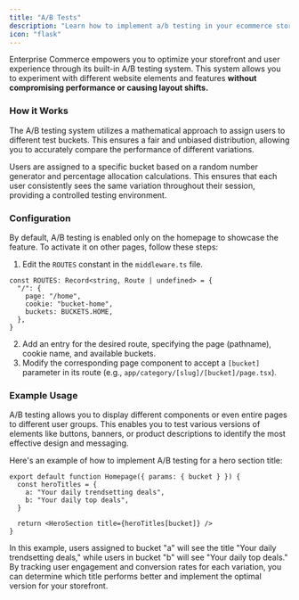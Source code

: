 ```yaml
---
title: "A/B Tests"
description: "Learn how to implement a/b testing in your ecommerce storefront"
icon: "flask"
---
```


Enterprise Commerce empowers you to optimize your storefront and user experience through its built-in A/B testing system. This system allows you to experiment with different website elements and features **without compromising performance or causing layout shifts.**

### How it Works

The A/B testing system utilizes a mathematical approach to assign users to different test buckets. This ensures a fair and unbiased distribution, allowing you to accurately compare the performance of different variations.

Users are assigned to a specific bucket based on a random number generator and percentage allocation calculations. This ensures that each user consistently sees the same variation throughout their session, providing a controlled testing environment.

### Configuration

By default, A/B testing is enabled only on the homepage to showcase the feature. To activate it on other pages, follow these steps:

1. Edit the `ROUTES` constant in the `middleware.ts` file.

```tsx middleware.ts
const ROUTES: Record<string, Route | undefined> = {
  "/": {
    page: "/home",
    cookie: "bucket-home",
    buckets: BUCKETS.HOME,
  },
}
```

2. Add an entry for the desired route, specifying the page (pathname), cookie name, and available buckets.
3. Modify the corresponding page component to accept a `[bucket]` parameter in its route (e.g., `app/category/[slug]/[bucket]/page.tsx`).

### Example Usage

A/B testing allows you to display different components or even entire pages to different user groups. This enables you to test various versions of elements like buttons, banners, or product descriptions to identify the most effective design and messaging.

Here's an example of how to implement A/B testing for a hero section title:

```tsx
export default function Homepage({ params: { bucket } }) {
  const heroTitles = {
    a: "Your daily trendsetting deals",
    b: "Your daily top deals",
  }

  return <HeroSection title={heroTitles[bucket]} />
}
```

In this example, users assigned to bucket "a" will see the title "Your daily trendsetting deals," while users in bucket "b" will see "Your daily top deals." By tracking user engagement and conversion rates for each variation, you can determine which title performs better and implement the optimal version for your storefront.
